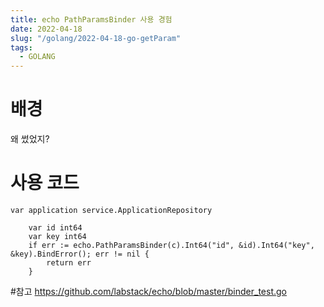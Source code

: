 ```yaml
---
title: echo PathParamsBinder 사용 경험
date: 2022-04-18
slug: "/golang/2022-04-18-go-getParam"
tags:
  - GOLANG
---
```


# 배경
왜 썼었지?

# 사용 코드
```
var application service.ApplicationRepository

	var id int64
	var key int64
	if err := echo.PathParamsBinder(c).Int64("id", &id).Int64("key", &key).BindError(); err != nil {
		return err
	}
```

#참고
https://github.com/labstack/echo/blob/master/binder_test.go

